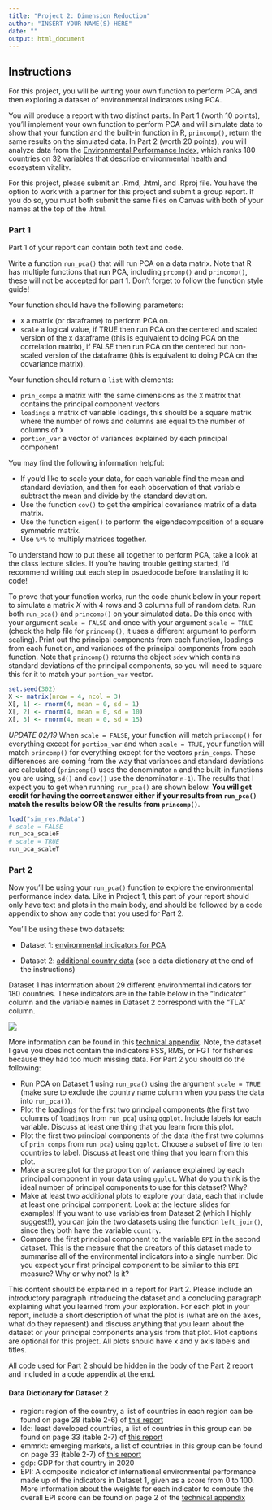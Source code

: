 ```yaml
---
title: "Project 2: Dimension Reduction"
author: "INSERT YOUR NAME(S) HERE"
date: ""
output: html_document
---
```


## Instructions

For this project, you will be writing your own function to perform PCA, and then exploring a dataset of environmental indicators using PCA. 

You will produce a report with two distinct parts. In Part 1 (worth 10 points), you'll implement your own function to perform PCA and will simulate data to show that your function and the built-in function in R, `princomp()`, return the same results on the simulated data. In Part 2 (worth 20 points), you will analyze data from the [Environmental Performance Index](https://epi.yale.edu/), which ranks 180 countries on 32 variables that describe environmental health and ecosystem vitality. 

For this project, please submit an .Rmd, .html, and .Rproj file. You have the option to work with a partner for this project and submit a group report. 
If you do so, you must both submit the same files on Canvas with both of your names at the top of the .html.

### Part 1 

Part 1 of your report can contain both text and code. 

Write a function `run_pca()` that will run PCA on a data matrix. Note that R has multiple functions that run PCA, including `prcomp()` and `princomp()`, these will not be accepted for part 1. Don't forget to follow the function style guide!

Your function should have the following parameters:

* `X` a matrix (or dataframe) to perform PCA on. 
* `scale` a logical value, if TRUE then run PCA on the centered and scaled version of the x dataframe (this is equivalent to doing PCA on the correlation matrix), if FALSE then run PCA on the centered but non-scaled version of the dataframe (this is equivalent to doing PCA on the covariance matrix).

Your function should return a `list` with elements:

* `prin_comps` a matrix with the same dimensions as the `X` matrix that contains the principal component vectors
* `loadings` a matrix of variable loadings, this should be a square matrix where the number of rows and columns are equal to the number of columns of `X`
* `portion_var` a vector of variances explained by each principal component

You may find the following information helpful:

* If you'd like to scale your data, for each variable find the mean and standard deviation, and then for each observation of that variable subtract the mean and divide by the standard deviation.
* Use the function `cov()` to get the empirical covariance matrix of a data matrix.
* Use the function `eigen()` to perform the eigendecomposition of a square symmetric matrix. 
* Use `%*%` to multiply matrices together. 

To understand how to put these all together to perform PCA, take a look at the class lecture slides. If you're having trouble getting started, I'd recommend writing out each step in psuedocode before translating it to code! 

To prove that your function works, run the code chunk below in your report to simulate a matrix $X$ with $4$ rows and $3$ columns full of random data. Run both `run_pca()` and `princomp()` on your simulated data. Do this once with your argument `scale = FALSE` and once with your argument `scale = TRUE` (check the help file for `princomp()`, it uses a different argument to perform scaling). Print out the principal components from each function, loadings from each function, and variances of the principal components from each function. Note that `princomp()` returns the object `sdev` which contains standard deviations of the principal components, so you will need to square this for it to match your `portion_var` vector.

```r
set.seed(302)
X <- matrix(nrow = 4, ncol = 3)
X[, 1] <- rnorm(4, mean = 0, sd = 1)
X[, 2] <- rnorm(4, mean = 0, sd = 10)
X[, 3] <- rnorm(4, mean = 0, sd = 15)
```

*UPDATE 02/19* When `scale = FALSE`, your function will match `princomp()` for everything except for `portion_var` and when `scale = TRUE`, your function will match `princomp()` for everything except for the vectors `prin_comps`. These differences are coming from the way that variances and standard deviations are calculated (`princomp()` uses the denominator `n` and the built-in functions you are using, `sd()` and `cov()` use the denominator `n-1`). The results that I expect you to get when running `run_pca()` are shown below. **You will get credit for having the correct answer either if your results from `run_pca()` match the results below OR the results from `princomp()`**.

```r
load("sim_res.Rdata")
# scale = FALSE
run_pca_scaleF
# scale = TRUE
run_pca_scaleT
```

### Part 2 

Now you'll be using your `run_pca()` function to explore the environmental performance index data. Like in Project 1, this part of your report should only have text and plots in the main body, and should be followed by a code appendix to show any code that you used for Part 2. 

You'll be using these two datasets: 

* Dataset 1: [environmental indicators for PCA](https://raw.githubusercontent.com/svteichman/STAT302-WIN2022/main/files/projects/02_dimension_reduction/pca_data.csv) 

* Dataset 2: [additional country data](https://raw.githubusercontent.com/svteichman/STAT302-WIN2022/main/files/projects/02_dimension_reduction/additional_data.csv) (see a data dictionary at the end of the instructions)

Dataset 1 has information about $29$ different environmental indicators for $180$ countries. These indicators are in the table below in the "Indicator" column and the variable names in Dataset 2 correspond with the "TLA" column.

![](../../../files/images/epi_info.png)

More information can be found in this [technical appendix](https://epi.yale.edu/downloads/epi2020technicalappendix20200803.pdf). Note, the dataset I gave you does not contain the indicators FSS, RMS, or FGT for fisheries because they had too much missing data. For Part 2 you should do the following:

* Run PCA on Dataset 1 using `run_pca()` using the argument `scale = TRUE` (make sure to exclude the country name column when you pass the data into `run_pca()`).
* Plot the loadings for the first two principal components (the first two columns of `loadings` from `run_pca`) using `ggplot`. Include labels for each variable. Discuss at least one thing that you learn from this plot. 
* Plot the first two principal components of the data (the first two columns of `prin_comps` from `run_pca`) using `ggplot`. Choose a subset of five to ten countries to label. Discuss at least one thing that you learn from this plot.
* Make a scree plot for the proportion of variance explained by each principal component in your data using `ggplot`. What do you think is the ideal number of principal components to use for this dataset? Why? 
* Make at least two additional plots to explore your data, each that include at least one principal component. Look at the lecture slides for examples! If you want to use variables from Dataset 2 (which I highly suggest!!), you can join the two datasets using the function `left_join()`, since they both have the variable `country`. 
* Compare the first principal component to the variable `EPI` in the second dataset. This is the measure that the creators of this dataset made to summarise all of the environmental indicators into a single number. Did you expect your first principal component to be similar to this `EPI` measure? Why or why not? Is it? 

This content should be explained in a report for Part 2. Please include an introductory paragraph introducing the dataset and a concluding paragraph explaining what you learned from your exploration. For each plot in your report, include a short description of what the plot is (what are on the axes, what do they represent) and discuss anything that you learn about the dataset or your principal components analysis from that plot. Plot captions are optional for this project. All plots should have x and y axis labels and titles. 

All code used for Part 2 should be hidden in the body of the Part 2 report and included in a code appendix at the end. 

#### Data Dictionary for Dataset 2 
* region: region of the country, a list of countries in each region can be found on page 28 (table 2-6) of [this report](https://epi.yale.edu/downloads/epi2020report20210112.pdf)
* ldc: least developed countries, a list of countries in this group can be found on page 33 (table 2-7) of [this report](https://epi.yale.edu/downloads/epi2020report20210112.pdf)
* emmrkt: emerging markets, a list of countries in this group can be found on page 33 (table 2-7) of [this report](https://epi.yale.edu/downloads/epi2020report20210112.pdf)
* gdp: GDP for that country in 2020 
* EPI: A composite indicator of international environmental performance made up of the indicators in Dataset 1, given as a score from $0$ to $100$. More information about the weights for each indicator to compute the overall EPI score can be found on page 2 of the [technical appendix](https://epi.yale.edu/downloads/epi2020technicalappendix20200803.pdf)
